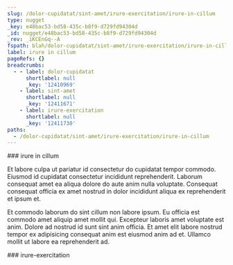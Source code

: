 ```yaml
---
slug: /dolor-cupidatat/sint-amet/irure-exercitation/irure-in-cillum
type: nugget
_key: e48bac53-bd58-435c-b8f9-d729fd94304d
_id: nugget/e48bac53-bd58-435c-b8f9-d729fd94304d
_rev: _iKCEnGq--A
fspath: blah/dolor-cupidatat/sint-amet/irure-exercitation/irure-in-cillum.md
label: irure in cillum
pageRefs: {}
breadcrumbs:
  - - label: dolor-cupidatat
      shortlabel: null
      _key: '12410969'
    - label: sint-amet
      shortlabel: null
      _key: '12411671'
    - label: irure-exercitation
      shortlabel: null
      _key: '12411730'
paths:
  - /dolor-cupidatat/sint-amet/irure-exercitation/irure-in-cillum
---
```


<NuggetArea>
<Nugget slug="/dolor-cupidatat/sint-amet/irure-exercitation/irure-in-cillum" type="nugget" _key="e48bac53-bd58-435c-b8f9-d729fd94304d" _id="nugget/e48bac53-bd58-435c-b8f9-d729fd94304d" _rev="_iKCEnGq--A" fspath="blah/dolor-cupidatat/sint-amet/irure-exercitation/irure-in-cillum.md" label="irure in cillum" paths="/dolor-cupidatat/sint-amet/irure-exercitation/irure-in-cillum">
<NuggetBody>
### irure in cillum

Et labore culpa ut pariatur id consectetur do cupidatat tempor commodo. Eiusmod id cupidatat consectetur incididunt reprehenderit. Laborum consequat amet ea aliqua dolore do aute anim nulla voluptate. Consequat consequat officia ex amet nostrud in dolor incididunt aliqua ex reprehenderit et ipsum et.

Et commodo laborum do sint cillum non labore ipsum. Eu officia est commodo amet aliquip amet mollit qui. Excepteur laboris amet voluptate est anim. Dolore ad nostrud id sunt sint anim officia. Et amet elit labore nostrud tempor ex adipisicing consequat anim est eiusmod anim ad et. Ullamco mollit ut labore ea reprehenderit ad.

</NuggetBody>
<Breadcrumbs>
<Crumbs>
<Crumb _key="12410969" label="dolor-cupidatat" /><Crumb _key="12411671" label="sint-amet" /><Crumb _key="12411730" label="irure-exercitation" />
</Crumbs>
</Breadcrumbs>
</Nugget>

<NuggetsInbound>
</NuggetsInbound>
<NuggetsOutbound>
</NuggetsOutbound>
</NuggetArea>
<PassagesInbound>
<Passage direction="inbound" type="passage" _key="12411730" _id="passage/12411730" _rev="_iKCEnGq---" label="irure-exercitation" passage="irure-exercitation" fspath="blah/dolor-cupidatat/sint-amet/irure-exercitation" paths="/dolor-cupidatat/sint-amet/irure-exercitation" slug="/dolor-cupidatat/sint-amet/irure-exercitation">
<NuggetBody>
### irure-exercitation

</NuggetBody>
<Breadcrumbs>
<Crumbs>
<Crumb _key="12410969" label="dolor-cupidatat" /><Crumb _key="12411671" label="sint-amet" />
</Crumbs>
</Breadcrumbs>
</Passage>

</PassagesInbound>
<PassagesOutbound>
</PassagesOutbound>